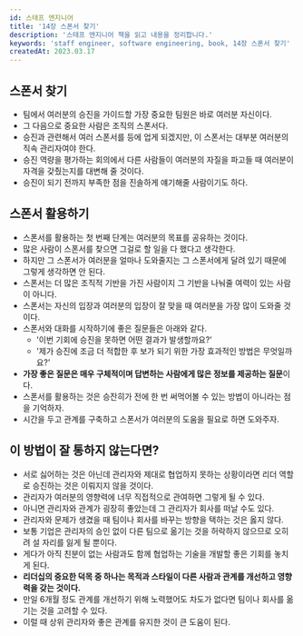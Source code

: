 ```yaml
---
id: 스태프 엔지니어
title: '14장 스폰서 찾기'
description: '스태프 엔지니어 책을 읽고 내용을 정리합니다.'
keywords: 'staff engineer, software engineering, book, 14장 스폰서 찾기'
createdAt: 2023.03.17
---
```


## 스폰서 찾기

- 팀에서 여러분의 승진을 가이드할 가장 중요한 팀원은 바로 여러분 자신이다.
- 그 다음으로 중요한 사람은 조직의 스폰서다.
- 승진과 관련해서 여러 스폰서를 등에 업게 되겠지만, 이 스폰서는 대부분 여러분의 직속 관리자여야 한다.
- 승진 역량을 평가하는 회의에서 다른 사람들이 여러분의 자질을 파고들 때 여러분이 자격을 갖췄는지를 대변해 줄 것이다.
- 승진이 되기 전까지 부족한 점을 진솔하게 얘기해줄 사람이기도 하다.

## 스폰서 활용하기

- 스폰서를 활용하는 첫 번째 단계는 여러분의 목표를 공유하는 것이다.
- 많은 사람이 스폰서를 찾으면 그걸로 할 일을 다 했다고 생각한다.
- 하지만 그 스폰서가 여러분을 얼마나 도와줄지는 그 스폰서에게 달려 있기 때문에 그렇게 생각하면 안 된다.
- 스폰서는 더 많은 조직적 기반을 가진 사람이지 그 기반을 나눠줄 여력이 있는 사람이 아니다.
- 스폰서는 자신의 입장과 여러분의 입장이 잘 맞을 때 여러분을 가장 많이 도와줄 것이다.
- 스폰서와 대화를 시작하기에 좋은 질문들은 아래와 같다.
  - '이번 기회에 승진을 못하면 어떤 결과가 발생할까요?’
  - '제가 승진에 조금 더 적합한 후 보가 되기 위한 가장 효과적인 방법은 무엇일까요?’
- **가장 좋은 질문은 매우 구체적이며 답변하는 사람에게 많은 정보를 제공하는 질문**이다.
- 스폰서를 활용하는 것은 승잔히가 전에 한 번 써먹어볼 수 있는 방법이 아니라는 점을 기억하자.
- 시간을 두고 관계를 구축하고 스폰서가 여러분의 도움을 필요로 하면 도와주자.

## 이 방법이 잘 통하지 않는다면?

- 서로 싫어하는 것은 아닌데 관리자와 제대로 협업하지 못하는 상황이라면 리더 역할로 승진하는 것은 이뤄지지 않을 것이다.
- 관리자가 여러분의 영향력에 너무 직접적으로 관여하면 그렇게 될 수 있다.
- 아니면 관리자와 관계가 굉장히 좋았는데 그 관리자가 회사를 떠날 수도 있다.
- 관리자와 문제가 생겼을 때 팀이나 회사를 바꾸는 방향을 택하는 것은 옳지 않다.
- 보통 기업은 관리자의 승인 없이 다른 팀으로 옮기는 것을 허락하지 않으므로 오히려 설 자리를 잃게 될 뿐이다.
- 게다가 아직 친분이 없는 사람과도 함께 협업하는 기술을 개발할 좋은 기회를 놓치게 된다.
- **리더십의 중요한 덕목 중 하나는 목적과 스타일이 다른 사람과 관계를 개선하고 영향력을 갖는 것이다.**
- 만일 6개월 정도 관계를 개선하기 위해 노력했어도 차도가 없다면 팀이나 회사를 옮기는 것을 고려할 수 있다.
- 이럴 때 상위 관리자와 좋은 관계를 유지한 것이 큰 도움이 된다.
